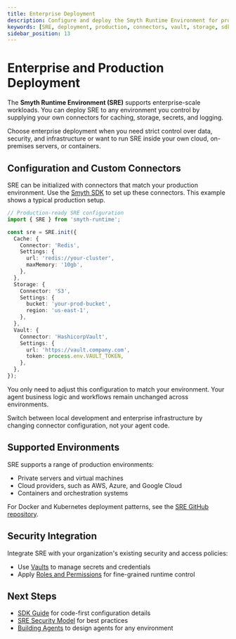 ```yaml
---
title: Enterprise Deployment
description: Configure and deploy the Smyth Runtime Environment for production using custom connectors and secure infrastructure.
keywords: [SRE, deployment, production, connectors, vault, storage, sdk, cloud]
sidebar_position: 13
---
```


# Enterprise and Production Deployment

The **Smyth Runtime Environment (SRE)** supports enterprise-scale workloads. You can deploy SRE to any environment you control by supplying your own connectors for caching, storage, secrets, and logging.

<InfoCallout title="Why configure for enterprise?">
Choose enterprise deployment when you need strict control over data, security, and infrastructure or want to run SRE inside your own cloud, on-premises servers, or containers.
</InfoCallout>

<Spacer size="md" />

## Configuration and Custom Connectors

SRE can be initialized with connectors that match your production environment. Use the [Smyth SDK](/docs/agent-runtime/sdk-guide) to set up these connectors. This example shows a typical production setup.

```typescript
// Production-ready SRE configuration
import { SRE } from 'smyth-runtime';

const sre = SRE.init({
  Cache: {
    Connector: 'Redis',
    Settings: {
      url: 'redis://your-cluster',
      maxMemory: '10gb',
    },
  },
  Storage: {
    Connector: 'S3',
    Settings: {
      bucket: 'your-prod-bucket',
      region: 'us-east-1',
    },
  },
  Vault: {
    Connector: 'HashicorpVault',
    Settings: {
      url: 'https://vault.company.com',
      token: process.env.VAULT_TOKEN,
    },
  },
});
```
You only need to adjust this configuration to match your environment. Your agent business logic and workflows remain unchanged across environments.

<InfoCallout title="Separation of logic and configuration">
Switch between local development and enterprise infrastructure by changing connector configuration, not your agent code.
</InfoCallout>

<Spacer size="md" />

## Supported Environments

SRE supports a range of production environments:

- Private servers and virtual machines
- Cloud providers, such as AWS, Azure, and Google Cloud
- Containers and orchestration systems

For Docker and Kubernetes deployment patterns, see the [SRE GitHub repository](https://github.com/SmythOS/sre).

<Spacer size="md" />

## Security Integration

Integrate SRE with your organization's existing security and access policies:

- Use [Vaults](/docs/agent-studio/key-concepts/vault) to manage secrets and credentials
- Apply [Roles and Permissions](/docs/agent-collaboration/permissions) for fine-grained runtime control

<Spacer size="md" />

## Next Steps

- [SDK Guide](/docs/agent-runtime/sdk-guide) for code-first configuration details
- [SRE Security Model](/docs/agent-runtime/security) for best practices
- [Building Agents](/docs/agent-runtime/building-agents) to design agents for any environment


